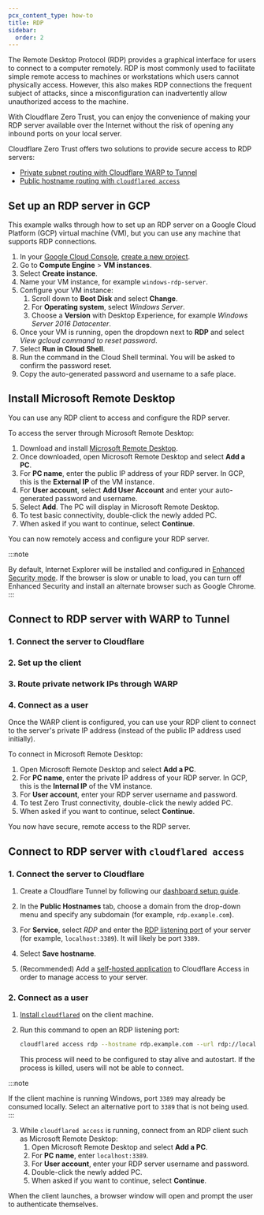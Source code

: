 ```yaml
---
pcx_content_type: how-to
title: RDP
sidebar:
  order: 2
---
```



The Remote Desktop Protocol (RDP) provides a graphical interface for users to connect to a computer remotely. RDP is most commonly used to facilitate simple remote access to machines or workstations which users cannot physically access. However, this also makes RDP connections the frequent subject of attacks, since a misconfiguration can inadvertently allow unauthorized access to the machine.

With Cloudflare Zero Trust, you can enjoy the convenience of making your RDP server available over the Internet without the risk of opening any inbound ports on your local server.

Cloudflare Zero Trust offers two solutions to provide secure access to RDP servers:

- [Private subnet routing with Cloudflare WARP to Tunnel](#connect-to-rdp-server-with-warp-to-tunnel)
- [Public hostname routing with `cloudflared access`](#connect-to-rdp-server-with-cloudflared-access)

## Set up an RDP server in GCP

This example walks through how to set up an RDP server on a Google Cloud Platform (GCP) virtual machine (VM), but you can use any machine that supports RDP connections.

1. In your [Google Cloud Console](https://console.cloud.google.com/), [create a new project](https://developers.google.com/workspace/guides/create-project).
2. Go to **Compute Engine** > **VM instances**.
3. Select **Create instance**.
4. Name your VM instance, for example `windows-rdp-server`.
5. Configure your VM instance:
   1. Scroll down to **Boot Disk** and select **Change**.
   2. For **Operating system**, select _Windows Server_.
   3. Choose a **Version** with Desktop Experience, for example _Windows Server 2016 Datacenter_.
6. Once your VM is running, open the dropdown next to **RDP** and select _View gcloud command to reset password_.
7. Select **Run in Cloud Shell**.
8. Run the command in the Cloud Shell terminal. You will be asked to confirm the password reset.
9. Copy the auto-generated password and username to a safe place.

## Install Microsoft Remote Desktop

You can use any RDP client to access and configure the RDP server.

To access the server through Microsoft Remote Desktop:

1. Download and install [Microsoft Remote Desktop](https://apps.microsoft.com/store/detail/microsoft-remote-desktop/9WZDNCRFJ3PS?hl=en-us&gl=us).
2. Once downloaded, open Microsoft Remote Desktop and select **Add a PC**.
3. For **PC name**, enter the public IP address of your RDP server. In GCP, this is the **External IP** of the VM instance.
4. For **User account**, select **Add User Account** and enter your auto-generated password and username.
5. Select **Add**. The PC will display in Microsoft Remote Desktop.
6. To test basic connectivity, double-click the newly added PC.
7. When asked if you want to continue, select **Continue**.

You can now remotely access and configure your RDP server.

:::note

By default, Internet Explorer will be installed and configured in [Enhanced Security mode](https://learn.microsoft.com/en-us/troubleshoot/developer/browsers/security-privacy/enhanced-security-configuration-faq#internet-explorer-enhanced-security-configuration). If the browser is slow or unable to load, you can turn off Enhanced Security and install an alternate browser such as Google Chrome.
:::

## Connect to RDP server with WARP to Tunnel

<Render file="tunnel/warp-to-tunnel-intro" />

### 1. Connect the server to Cloudflare

<Render file="tunnel/warp-to-tunnel-server" />

### 2. Set up the client

<Render file="tunnel/warp-to-tunnel-client" />

### 3. Route private network IPs through WARP

<Render file="tunnel/warp-to-tunnel-route-ips" />

### 4. Connect as a user

Once the WARP client is configured, you can use your RDP client to connect to the server's private IP address (instead of the public IP address used initially).

To connect in Microsoft Remote Desktop:

1. Open Microsoft Remote Desktop and select **Add a PC**.
2. For **PC name**, enter the private IP address of your RDP server. In GCP, this is the **Internal IP** of the VM instance.
3. For **User account**, enter your RDP server username and password.
4. To test Zero Trust connectivity, double-click the newly added PC.
5. When asked if you want to continue, select **Continue**.

You now have secure, remote access to the RDP server.

## Connect to RDP server with `cloudflared access`

<Render file="tunnel/cloudflared-access" />

### 1. Connect the server to Cloudflare

1. Create a Cloudflare Tunnel by following our [dashboard setup guide](/cloudflare-one/connections/connect-networks/get-started/create-remote-tunnel/).

2. In the **Public Hostnames** tab, choose a domain from the drop-down menu and specify any subdomain (for example, `rdp.example.com`).

3. For **Service**, select _RDP_ and enter the [RDP listening port](https://docs.microsoft.com/en-us/windows-server/remote/remote-desktop-services/clients/change-listening-port) of your server (for example, `localhost:3389`). It will likely be port `3389`.

4. Select **Save hostname**.

5. (Recommended) Add a [self-hosted application](/cloudflare-one/applications/configure-apps/self-hosted-apps/) to Cloudflare Access in order to manage access to your server.

### 2. Connect as a user

1. [Install `cloudflared`](/cloudflare-one/connections/connect-networks/downloads/) on the client machine.
2. Run this command to open an RDP listening port:

   ```sh
   cloudflared access rdp --hostname rdp.example.com --url rdp://localhost:3389
   ```

   This process will need to be configured to stay alive and autostart. If the process is killed, users will not be able to connect.

:::note

If the client machine is running Windows, port `3389` may already be consumed locally. Select an alternative port to `3389` that is not being used.
:::

3. While `cloudflared access` is running, connect from an RDP client such as Microsoft Remote Desktop:
   1. Open Microsoft Remote Desktop and select **Add a PC**.
   2. For **PC name**, enter `localhost:3389`.
   3. For **User account**, enter your RDP server username and password.
   4. Double-click the newly added PC.
   5. When asked if you want to continue, select **Continue**.

When the client launches, a browser window will open and prompt the user to authenticate themselves.
